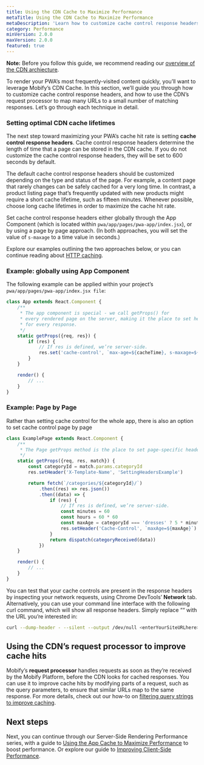 ```yaml
---
title: Using the CDN Cache to Maximize Performance
metaTitle: Using the CDN Cache to Maximize Performance
metaDescription: 'Learn how to customize cache control response headers and use the CDN’s request processor to map many URLs to a small number of matching responses.'
category: Performance
minVersion: 2.0.0
maxVersion: 2.0.0
featured: true
---
```


<Callout type="info">

**Note:** Before you follow this guide, we recommend reading our [overview of the CDN archiecture](/get-started/architecture/deployment-infrastructure/#the-cdn).

</Callout>

To render your PWA’s most frequently-visited content quickly, you’ll want to leverage Mobify’s CDN Cache. In this section, we’ll guide you through how to customize cache control response headers, and how to use the CDN’s request processor to map many URLs to a small number of matching responses. Let’s go through each technique in detail.

### Setting optimal CDN cache lifetimes

The next step toward maximizing your PWA’s cache hit rate is setting **cache control response headers**. Cache control response headers determine the length of time that a page can be stored in the CDN cache. If you do not customize the cache control response headers, they will be set to 600 seconds by default.

The default cache control response headers should be customized depending on the type and status of the page. For example, a content page that rarely changes can be safely cached for a very long time. In contrast, a product listing page that’s frequently updated with new products might require a short cache lifetime, such as fifteen minutes. Whenever possible, choose long cache lifetimes in order to maximize the cache hit rate.

Set cache control response headers either globally through the App Component (which is located within `pwa/app/pages/pwa-app/index.jsx`), or by using a page by page approach. (In both approaches, you will set the value of `s-maxage` to a time value in seconds.)

Explore our examples outlining the two approaches below, or you can continue reading about [HTTP caching](https://developers.google.com/web/fundamentals/performance/optimizing-content-efficiency/http-caching).

### Example: globally using App Component

The following example can be applied within your project’s `pwa/app/pages/pwa-app/index.jsx file`:

```javascript
class App extends React.Component {
    /**
     * The app component is special - we call getProps() for
     * every rendered page on the server, making it the place to set headers
     * for every response.
     */
    static getProps({req, res}) {
        if (res) {
            // If res is defined, we’re server-side.
            res.set('cache-control', `max-age=${cacheTime}, s-maxage=${cacheTime}`)
        }
    }

    render() {
        // ...
    }
}
```

### Example: Page by Page

Rather than setting cache control for the whole app, there is also an option to set cache control page by page

```javascript
class ExamplePage extends React.Component {
    /**
     * The Page getProps method is the place to set page-specific headers.
     */
    static getProps({req, res, match}) {
        const categoryId = match.params.categoryId
        res.setHeader('X-Template-Name', 'SettingHeadersExample')

        return fetch(`/categories/${categoryId}/`)
            .then((res) => res.json())
            .then((data) => {
                if (res) {
                    // If res is defined, we’re server-side.
                    const minutes = 60
                    const hours = 60 * 60
                    const maxAge = categoryId === 'dresses' ? 5 * minutes : 12 * hours
                    res.setHeader('Cache-Control', `maxAge=${maxAge}`)
                }
                return dispatch(categoryReceived(data))
            })
    }

    render() {
        // ...
    }
}
```

You can test that your cache controls are present in the response headers by inspecting your network requests, using Chrome DevTools’ **Network** tab. Alternatively, you can use your command line interface with the following curl command, which will show all response headers. Simply replace ““ with the URL you’re interested in:

```bash
curl --dump-header - --silent --output /dev/null <enterYourSiteURLhere>
```

## Using the CDN’s request processor to improve cache hits

Mobify’s **request processor** handles requests as soon as they’re received by the Mobify Platform, before the CDN looks for cached responses. You can use it to improve cache hits by modifying parts of a request, such as the query parameters, to ensure that similar URLs map to the same response. For more details, check out our how-to on [filtering query strings to improve caching](/how-to-guides/categories/performance/filtering-query-strings-to-improve-caching).

## Next steps

Next, you can continue through our Server-Side Rendering Performance series, with a guide to [Using the App Cache to Maximize Performance](/how-to-guides/categories/performance/using-the-app-cache-to-maximize-performance) to boost performance. Or explore our guide to [Improving Client-Side Performance](/how-to-guides/categories/performance/improving-client-side-performance/).
